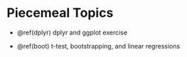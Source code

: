 # Piecemeal Topics {#piecemeal-top}

  - \@ref(dplyr) dplyr and ggplot exercise 

  - \@ref(boot) t-test, bootstrapping, and linear regressions

